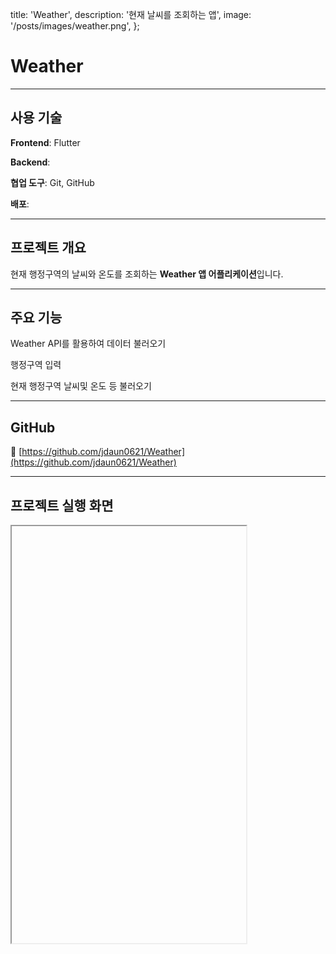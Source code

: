   title: 'Weather',
  description: '현재 날씨를 조회하는 앱',
  image: '/posts/images/weather.png',
};

# Weather

<hr className='my-8 border-gray-300' />

## 사용 기술

**Frontend**: Flutter

**Backend**:

**협업 도구**: Git, GitHub

**배포**:

<hr className='my-8 border-gray-300' />

## 프로젝트 개요

현재 행정구역의 날씨와 온도를 조회하는 **Weather 앱 어플리케이션**입니다.

<hr className='my-8 border-gray-300' />

## 주요 기능

Weather API를 활용하여 데이터 불러오기

행정구역 입력

현재 행정구역 날씨및 온도 등 불러오기

<hr className='my-8 border-gray-300' />

## GitHub

🔗 [https://github.com/jdaun0621/Weather](https://github.com/jdaun0621/Weather)

<hr className='my-8 border-gray-300' />

## 프로젝트 실행 화면

<iframe
  src=''
  width='375px'
  height='667px'
  style={{
    border: '1px solid #ccc',
    borderRadius: '8px',
    boxShadow: '0 0 10px rgba(0,0,0,0.1)',
    display: 'block',
    margin: '0 auto',
  }}
  title='TechPicks Demo'
/>

